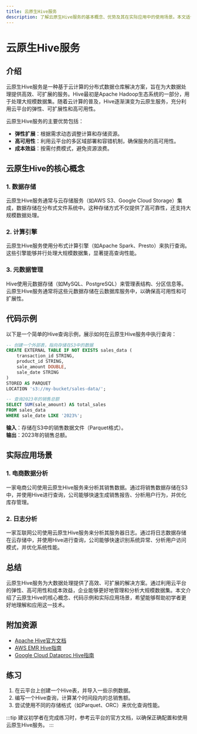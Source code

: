 ```yaml
---
title: 云原生Hive服务
description: 了解云原生Hive服务的基本概念、优势及其在实际应用中的使用场景。本文适合初学者，包含清晰的解释、代码示例和实际案例。
---
```


# 云原生Hive服务

## 介绍

云原生Hive服务是一种基于云计算的分布式数据仓库解决方案，旨在为大数据处理提供高效、可扩展的服务。Hive最初是Apache Hadoop生态系统的一部分，用于处理大规模数据集。随着云计算的普及，Hive逐渐演变为云原生服务，充分利用云平台的弹性、可扩展性和高可用性。

云原生Hive服务的主要优势包括：
- **弹性扩展**：根据需求动态调整计算和存储资源。
- **高可用性**：利用云平台的多区域部署和容错机制，确保服务的高可用性。
- **成本效益**：按需付费模式，避免资源浪费。

## 云原生Hive的核心概念

### 1. 数据存储
云原生Hive服务通常与云存储服务（如AWS S3、Google Cloud Storage）集成，数据存储在分布式文件系统中。这种存储方式不仅提供了高可靠性，还支持大规模数据处理。

### 2. 计算引擎
云原生Hive服务使用分布式计算引擎（如Apache Spark、Presto）来执行查询。这些引擎能够并行处理大规模数据集，显著提高查询性能。

### 3. 元数据管理
Hive使用元数据存储（如MySQL、PostgreSQL）来管理表结构、分区信息等。云原生Hive服务通常将这些元数据存储在云数据库服务中，以确保高可用性和可扩展性。

## 代码示例

以下是一个简单的Hive查询示例，展示如何在云原生Hive服务中执行查询：

```sql
-- 创建一个外部表，指向存储在S3中的数据
CREATE EXTERNAL TABLE IF NOT EXISTS sales_data (
    transaction_id STRING,
    product_id STRING,
    sale_amount DOUBLE,
    sale_date STRING
)
STORED AS PARQUET
LOCATION 's3://my-bucket/sales-data/';

-- 查询2023年的销售总额
SELECT SUM(sale_amount) AS total_sales
FROM sales_data
WHERE sale_date LIKE '2023%';
```

**输入**：存储在S3中的销售数据文件（Parquet格式）。<br />
**输出**：2023年的销售总额。

## 实际应用场景

### 1. 电商数据分析
一家电商公司使用云原生Hive服务来分析其销售数据。通过将销售数据存储在S3中，并使用Hive进行查询，公司能够快速生成销售报告、分析用户行为，并优化库存管理。

### 2. 日志分析
一家互联网公司使用云原生Hive服务来分析其服务器日志。通过将日志数据存储在云存储中，并使用Hive进行查询，公司能够快速识别系统异常、分析用户访问模式，并优化系统性能。

## 总结

云原生Hive服务为大数据处理提供了高效、可扩展的解决方案。通过利用云平台的弹性、高可用性和成本效益，企业能够更好地管理和分析大规模数据集。本文介绍了云原生Hive的核心概念、代码示例和实际应用场景，希望能够帮助初学者更好地理解和应用这一技术。

## 附加资源

- [Apache Hive官方文档](https://hive.apache.org/)
- [AWS EMR Hive指南](https://docs.aws.amazon.com/emr/latest/ReleaseGuide/emr-hive.html)
- [Google Cloud Dataproc Hive指南](https://cloud.google.com/dataproc/docs/concepts/components/hive)

## 练习

1. 在云平台上创建一个Hive表，并导入一些示例数据。
2. 编写一个Hive查询，计算某个时间段内的总销售额。
3. 尝试使用不同的存储格式（如Parquet、ORC）来优化查询性能。

:::tip
建议初学者在完成练习时，参考云平台的官方文档，以确保正确配置和使用云原生Hive服务。
:::